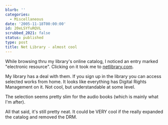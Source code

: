 ```yaml
---
blurb: ''
categories:
  - Miscellaneous
date: '2005-11-18T00:00:00'
id: 20eLSYfuRQVL
scrubbed_2021: false
status: published
type: post
title: Net Library - almost cool
---
```


While browsing thru my library's online catalog, I noticed an entry marked "electronic resource". Clicking on it took me to [netlibrary.com](http://www.netlibrary.com). 

My library has a deal with them. If you sign up in the library you can access selected works from home. It looks like everything has Digital Rights Management on it.  Not cool, but understandable at some level. 

The selection seems pretty slim for the audio books (which is mainly what I'm after). 

All that said, it's still pretty neat. It could be VERY cool if the really expanded the catalog and removed the DRM.
